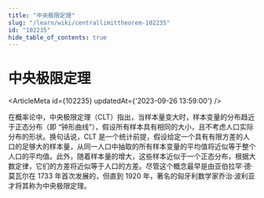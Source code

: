 ```yaml
---
title: "中央极限定理"
slug: "/learn/wiki/centrallimittheorem-102235"
id: "102235"
hide_table_of_contents: true
---
```



# 中央极限定理

<ArticleMeta id={102235} updatedAt={'2023-09-26 13:59:00'} />
<div className='border-solid border-b border-t-0 my-4 border-[var(--ifm-color-gray-300)]' />

在概率论中，中央极限定理（CLT）指出，当样本量变大时，样本变量的分布趋近于正态分布（即 “钟形曲线”），假设所有样本具有相同的大小，且不考虑人口实际分布的形状。换句话说，CLT 是一个统计前提，假设给定一个具有有限方差的人口的足够大的样本量，从同一人口中抽取的所有样本变量的平均值将近似等于整个人口的平均值。此外，随着样本量的增大，这些样本近似于一个正态分布，根据大数定律，它们的方差将近似等于人口的方差。尽管这个概念最早是由亚伯拉罕·德·莫瓦尔在 1733 年首次发展的，但直到 1920 年，著名的匈牙利数学家乔治·波利亚才将其称为中央极限定理。
